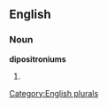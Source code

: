 ==English==

===Noun===
'''dipositroniums'''

# {{plural of|[[dipositronium]]}}

[[Category:English plurals]]